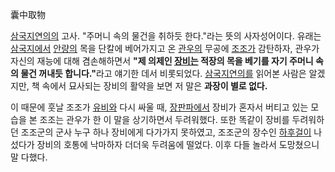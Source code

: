 囊中取物

[[삼국지연의]]의 고사. "주머니 속의 물건을 취하듯 한다."라는 뜻의 사자성어이다. 
유래는 [[삼국지]]에서 [[안량]]의 목을 단칼에 베어가지고 온 [[관우]]의 무공에 [[조조]]가 감탄하자, 관우가 자신의 재능에 대해 겸손해하면서 '''"제 의제인 [[장비]]는 적장의 목을 베기를 자기 주머니 속의 물건 꺼내듯 합니다."'''라고 얘기한 데서 비롯되었다.
[[삼국지연의]]를 읽어본 사람은 알겠지만, 책 속에서 묘사되는 장비의 활약을 보면 저 말은 '''과장이 별로 없다.'''

이 때문에 훗날 조조가 [[유비]]와 다시 싸울 때, [[장판파]]에서 장비가 혼자서 버티고 있는 모습을 본 조조는 관우가 한 이 말을 상기하면서 두려워했다. 또한 똑같이 장비를 두려워하던 조조군의 군사 누구 하나 장비에게 다가가지 못하였고, 조조군의 장수인 [[하후걸]]이 나섰다가 장비의 호통에 낙마하자 더더욱 두려움에 떨었다. 이후 다들 놀라서 도망쳤으니 말 다했다.
